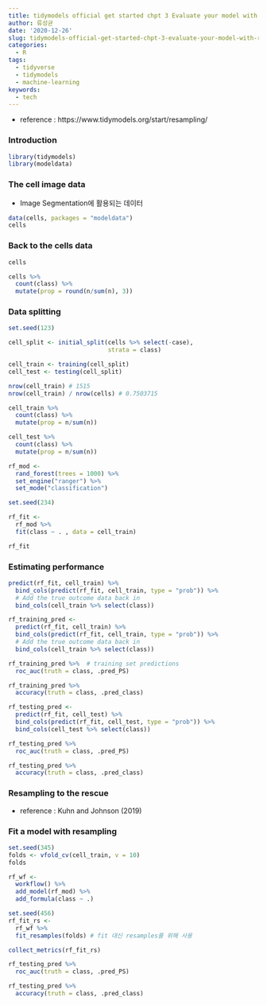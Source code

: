 ```yaml
---
title: tidymodels official get started chpt 3 Evaluate your model with resampling
author: 류성균
date: '2020-12-26'
slug: tidymodels-official-get-started-chpt-3-evaluate-your-model-with-resampling
categories:
  - R
tags:
  - tidyverse
  - tidymodels
  - machine-learning
keywords:
  - tech
---
```


<!--more-->

- reference : https://www.tidymodels.org/start/resampling/


### Introduction

```r
library(tidymodels)
library(modeldata)
```

### The cell image data

- Image Segmentation에 활용되는 데이터

```r
data(cells, packages = "modeldata")
cells
```

### Back to the cells data


```r
cells
```

```r
cells %>% 
  count(class) %>% 
  mutate(prop = round(n/sum(n), 3))
```

### Data splitting
```r
set.seed(123)

cell_split <- initial_split(cells %>% select(-case),
                            strata = class)
```

```r
cell_train <- training(cell_split)
cell_test <- testing(cell_split)

nrow(cell_train) # 1515
nrow(cell_train) / nrow(cells) # 0.7503715
```

```r
cell_train %>% 
  count(class) %>% 
  mutate(prop = n/sum(n))
```


```r
cell_test %>% 
  count(class) %>% 
  mutate(prop = n/sum(n))
```

```r
rf_mod <-
  rand_forest(trees = 1000) %>% 
  set_engine("ranger") %>% 
  set_mode("classification")
```

```r
set.seed(234)

rf_fit <-
  rf_mod %>% 
  fit(class ~ . , data = cell_train)

rf_fit
```


### Estimating performance
```r
predict(rf_fit, cell_train) %>% 
  bind_cols(predict(rf_fit, cell_train, type = "prob")) %>% 
  # Add the true outcome data back in
  bind_cols(cell_train %>% select(class))

```

```r
rf_training_pred <-
  predict(rf_fit, cell_train) %>% 
  bind_cols(predict(rf_fit, cell_train, type = "prob")) %>% 
  # Add the true outcome data back in
  bind_cols(cell_train %>% select(class))
```

```r
rf_training_pred %>%  # training set predictions
  roc_auc(truth = class, .pred_PS)

rf_training_pred %>% 
  accuracy(truth = class, .pred_class)
```

```r
rf_testing_pred <-
  predict(rf_fit, cell_test) %>% 
  bind_cols(predict(rf_fit, cell_test, type = "prob")) %>% 
  bind_cols(cell_test %>% select(class))
```

```r
rf_testing_pred %>% 
  roc_auc(truth = class, .pred_PS)
```

```r
rf_testing_pred %>% 
  accuracy(truth = class, .pred_class)
```


### Resampling to the rescue
- reference : Kuhn and Johnson (2019)

### Fit a model with resampling

```r
set.seed(345)
folds <- vfold_cv(cell_train, v = 10)
folds

```

```r
rf_wf <-
  workflow() %>% 
  add_model(rf_mod) %>% 
  add_formula(class ~ .)

set.seed(456) 
rf_fit_rs <-
  rf_wf %>% 
  fit_resamples(folds) # fit 대신 resamples를 위해 사용
```

```r
collect_metrics(rf_fit_rs)
```

```r
rf_testing_pred %>% 
  roc_auc(truth = class, .pred_PS)
```

```r
rf_testing_pred %>% 
  accuracy(truth = class, .pred_class)
```

